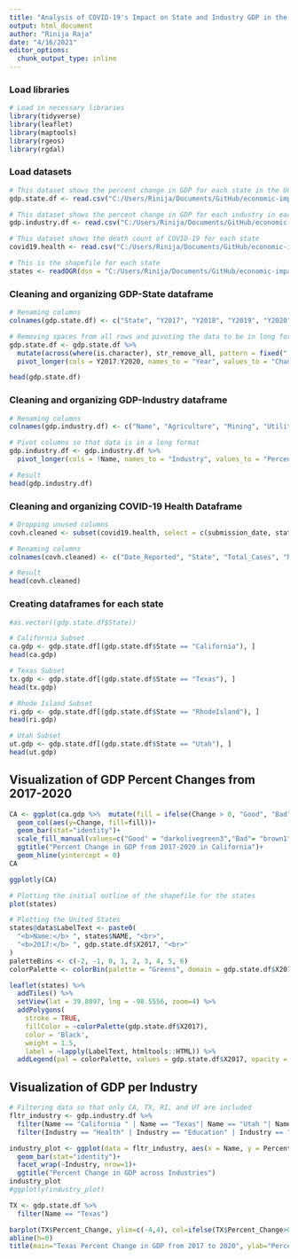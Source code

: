 ```yaml
---
title: "Analysis of COVID-19's Impact on State and Industry GDP in the U.S."
output: html_document
author: "Rinija Raja"
date: "4/16/2021"
editor_options: 
  chunk_output_type: inline
---
```


### Load libraries 
```r
# Load in necessary libraries
library(tidyverse) 
library(leaflet)
library(maptools)
library(rgeos)
library(rgdal)
```

### Load datasets  
```r
# This dataset shows the percent change in GDP for each state in the United States from 2017 to 2020.
gdp.state.df <- read.csv("C:/Users/Rinija/Documents/GitHub/economic-impact-of-covid19/Datasets/GDP-State.csv")

# This dataset shows the percent change in GDP for each industry in each state in the United States from 2019 to 2020.
gdp.industry.df <- read.csv("C:/Users/Rinija/Documents/GitHub/economic-impact-of-covid19/Datasets/GDP-Industry.csv")

# This dataset shows the death count of COVID-19 for each state
covid19.health <- read.csv("C:/Users/Rinija/Documents/GitHub/economic-impact-of-covid19/Datasets/United_States_COVID-19_Cases_and_Deaths_by_State_over_Time.csv")

# This is the shapefile for each state 
states <- readOGR(dsn = "C:/Users/Rinija/Documents/GitHub/economic-impact-of-covid19/Datasets", layer = "cb_2018_us_state_500k")
```

### Cleaning and organizing GDP-State dataframe 
```r
# Renaming columns 
colnames(gdp.state.df) <- c("State", "Y2017", "Y2018", "Y2019", "Y2020", "Rank-Y2020")

# Removing spaces from all rows and pivoting the data to be in long format
gdp.state.df <- gdp.state.df %>% 
  mutate(across(where(is.character), str_remove_all, pattern = fixed(" "))) %>% 
  pivot_longer(cols = Y2017:Y2020, names_to = "Year", values_to = "Change")

head(gdp.state.df)
```

### Cleaning and organizing GDP-Industry dataframe 
```r
# Renaming columns
colnames(gdp.industry.df) <- c("Name", "Agriculture", "Mining", "Utilities", "Construction", "Durable_Goods", "Nondurable_Goods", "Wholesale_Trade", "Retail_Trade", "Transportation", "Information", "Finance", "Real_Estate", "Technical", "Management", "Waste_Management", "Education", "Health", "Arts", "Food", "Other", "Government", "Unknown")

# Pivot columns so that data is in a long format
gdp.industry.df <- gdp.industry.df %>% 
  pivot_longer(cols = !Name, names_to = "Industry", values_to = "Percent_Change")

# Result 
head(gdp.industry.df)
```

### Cleaning and organizing COVID-19 Health Dataframe 
```r
# Dropping unused columns 
covh.cleaned <- subset(covid19.health, select = c(submission_date, state, tot_cases, new_case, tot_death, new_death))

# Renaming columns 
colnames(covh.cleaned) <- c("Date_Reported", "State", "Total_Cases", "New_Cases", "Total_Death", "New_Death")

# Result 
head(covh.cleaned)
```

### Creating dataframes for each state 
```r
#as.vector((gdp.state.df$State))

# California Subset 
ca.gdp <- gdp.state.df[(gdp.state.df$State == "California"), ]
head(ca.gdp)

# Texas Subset 
tx.gdp <- gdp.state.df[(gdp.state.df$State == "Texas"), ]
head(tx.gdp)

# Rhode Island Subset
ri.gdp <- gdp.state.df[(gdp.state.df$State == "RhodeIsland"), ]
head(ri.gdp)

# Utah Subset
ut.gdp <- gdp.state.df[(gdp.state.df$State == "Utah"), ]
head(ut.gdp)
```

## Visualization of GDP Percent Changes from 2017-2020
```r
CA <- ggplot(ca.gdp %>%  mutate(fill = ifelse(Change > 0, "Good", "Bad")), aes(x = Year, y = Change))+
  geom_col(aes(y=Change, fill=fill))+
  geom_bar(stat="identity")+
  scale_fill_manual(values=c("Good" = "darkolivegreen3","Bad"= "brown1"))+
  ggtitle("Percent Change in GDP from 2017-2020 in California")+
  geom_hline(yintercept = 0)
CA

ggplotly(CA)
```

```r
# Plotting the initial outline of the shapefile for the states
plot(states)
```

```r
# Plotting the United States 
states@data$LabelText <- paste0(
  "<b>Name:</b> ", states$NAME, "<br>",
  "<b>2017:</b> ", gdp.state.df$X2017, "<br>"
)
paletteBins <- c(-2, -1, 0, 1, 2, 3, 4, 5, 6)
colorPalette <- colorBin(palette = "Greens", domain = gdp.state.df$X2017, na.color = "transparent", bins = paletteBins)

leaflet(states) %>% 
  addTiles() %>% 
  setView(lat = 39.8097, lng = -98.5556, zoom=4) %>%
  addPolygons(
    stroke = TRUE, 
    fillColor = ~colorPalette(gdp.state.df$X2017),
    color = 'Black', 
    weight = 1.5, 
    label = ~lapply(LabelText, htmltools::HTML)) %>% 
  addLegend(pal = colorPalette, values = gdp.state.df$X2017, opacity = 0.9, title = "GDP Percent Change in 2017", position="bottomleft")
```

## Visualization of GDP per Industry

```r
# Filtering data so that only CA, TX, RI, and UT are included
fltr_industry <- gdp.industry.df %>% 
  filter(Name == "California " | Name == "Texas"| Name == "Utah "| Name == "Rhode Island ") %>% 
  filter(Industry == "Health" | Industry == "Education" | Industry == "Arts" | Industry == "Food" | Industry == "Real_Estate")

industry_plot <- ggplot(data = fltr_industry, aes(x = Name, y = Percent_Change))+
  geom_bar(stat="identity")+
  facet_wrap(~Industry, nrow=1)+
  ggtitle("Percent Change in GDP across Industries")
industry_plot
#ggplotly(industry_plot)
```


```r
TX <- gdp.state.df %>% 
  filter(Name == "Texas") 

barplot(TX$Percent_Change, ylim=c(-4,4), col=ifelse(TX$Percent_Change>0,"darkolivegreen3","brown1"))
abline(h=0)
title(main="Texas Percent Change in GDP from 2017 to 2020", ylab="Percent Change (%)", xlab("Year"))
```

